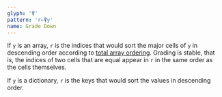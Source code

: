 ```yaml
---
glyph: '⍒'
pattern: 'r←⍒y'
name: Grade Down
---
```


If `y` is an array, `r` is the indices that would sort the major cells of `y` in descending order according to [total array ordering](/info/ordering). Grading is stable, that is, the indices of two cells that are equal appear in `r` in the same order as the cells themselves.

If `y` is a dictionary, `r` is the keys that would sort the values in descending order.